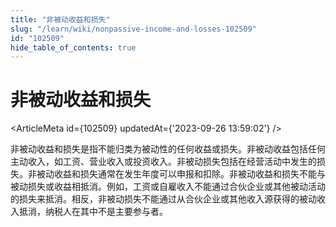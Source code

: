 ```yaml
---
title: "非被动收益和损失"
slug: "/learn/wiki/nonpassive-income-and-losses-102509"
id: "102509"
hide_table_of_contents: true
---
```



# 非被动收益和损失

<ArticleMeta id={102509} updatedAt={'2023-09-26 13:59:02'} />
<div className='border-solid border-b border-t-0 my-4 border-[var(--ifm-color-gray-300)]' />

非被动收益和损失是指不能归类为被动性的任何收益或损失。非被动收益包括任何主动收入，如工资、营业收入或投资收入。非被动损失包括在经营活动中发生的损失。非被动收益和损失通常在发生年度可以申报和扣除。非被动收益和损失不能与被动损失或收益相抵消。例如，工资或自雇收入不能通过合伙企业或其他被动活动的损失来抵消。相反，非被动损失不能通过从合伙企业或其他收入源获得的被动收入抵消，纳税人在其中不是主要参与者。
